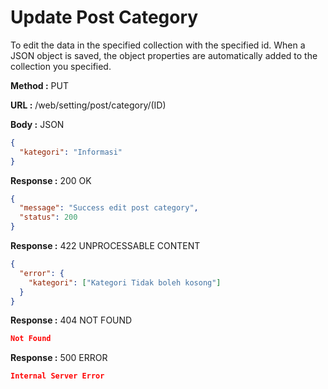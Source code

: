 
# Update Post Category

To edit the data in the specified collection with the specified id.
When a JSON object is saved, the object properties are automatically added to the collection you specified.

**Method :** <Badge variant="info">PUT</Badge>

**URL :** <Badge variant="dark">/web/setting/post/category/(ID)</Badge>

**Body :** <Badge variant="purple">JSON</Badge>

```json
{
  "kategori": "Informasi"
}
```

**Response :** <BadgeOutline variant="success">200 OK</BadgeOutline>

```json
{
  "message": "Success edit post category",
  "status": 200
}
```

**Response :** <BadgeOutline variant="info">422 UNPROCESSABLE CONTENT</BadgeOutline>

```json
{
  "error": {
    "kategori": ["Kategori Tidak boleh kosong"]
  }
}
```

**Response :** <BadgeOutline variant="warning">404 NOT FOUND</BadgeOutline>

```json
Not Found
```

**Response :** <BadgeOutline variant="danger">500 ERROR</BadgeOutline>

```json
Internal Server Error
```
